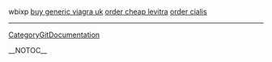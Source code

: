wbixp  <a href= http://www.iit.edu/~ece100-003/cgi-bin/Messageboard/forum.cgi?msg=62 >buy generic viagra uk</a> <a href= http://www.iit.edu/~ece100-003/cgi-bin/Messageboard/forum.cgi?msg=59 >order cheap levitra</a> <a href= http://www.iit.edu/~ece100-003/cgi-bin/Messageboard/forum.cgi?msg=58 >order cialis</a>
----
[[CategoryGitDocumentation]]

__NOTOC__